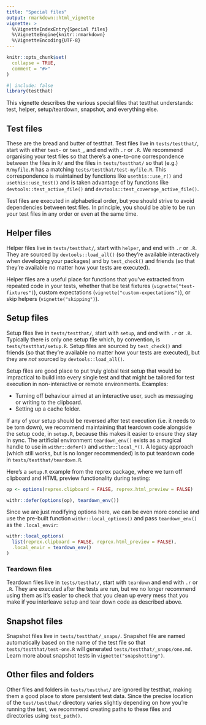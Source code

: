 ```yaml
---
title: "Special files"
output: rmarkdown::html_vignette
vignette: >
  %\VignetteIndexEntry{Special files}
  %\VignetteEngine{knitr::rmarkdown}
  %\VignetteEncoding{UTF-8}
---
```


```r
knitr::opts_chunk$set(
  collapse = TRUE,
  comment = "#>"
)
```

```r
#| include: false
library(testthat)
```

This vignette describes the various special files that testthat understands: test, helper, setup/teardown, snapshot, and everything else.

## Test files

These are the bread and butter of testthat.
Test files live in `tests/testthat/`, start with either `test-` or `test_`, and end with `.r` or `.R`.
We recommend organising your test files so that there's a one-to-one correspondence between the files in `R/` and the files in `tests/testthat/` so that (e.g.) `R/myfile.R` has a matching `tests/testthat/test-myfile.R`.
This correspondence is maintained by functions like `usethis::use_r()` and `usethis::use_test()` and is taken advantage of by functions like `devtools::test_active_file()` and `devtools::test_coverage_active_file()`.

Test files are executed in alphabetical order, but you should strive to avoid dependencies between test files.
In principle, you should be able to be run your test files in any order or even at the same time.

## Helper files

Helper files live in `tests/testthat/`, start with `helper`, and end with `.r` or `.R`.
They are sourced by `devtools::load_all()` (so they're available interactively when developing your packages) and by `test_check()` and friends (so that they're available no matter how your tests are executed).

Helper files are a useful place for functions that you've extracted from repeated code in your tests, whether that be test fixtures (`vignette("test-fixtures")`), custom expectations (`vignette("custom-expectations")`), or skip helpers (`vignette("skipping")`).

## Setup files

Setup files live in `tests/testthat/`, start with `setup`, and end with `.r` or `.R`.
Typically there is only one setup file which, by convention, is `tests/testthat/setup.R`.
Setup files are sourced by `test_check()` and friends (so that they're available no matter how your tests are executed), but they are *not* sourced by `devtools::load_all()`.

Setup files are good place to put truly global test setup that would be impractical to build into every single test and that might be tailored for test execution in non-interactive or remote environments.
Examples:

-   Turning off behaviour aimed at an interactive user, such as messaging or writing to the clipboard.
-   Setting up a cache folder.

If any of your setup should be reversed after test execution (i.e. it needs to be torn down), we recommend maintaining that teardown code alongside the setup code, in `setup.R`, because this makes it easier to ensure they stay in sync.
The artificial environment `teardown_env()` exists as a magical handle to use in `withr::defer()` and `withr::local_*()`.
A legacy approach (which still works, but is no longer recommended) is to put teardown code in `tests/testthat/teardown.R`.

Here's a `setup.R` example from the reprex package, where we turn off clipboard and HTML preview functionality during testing:

```r
op <- options(reprex.clipboard = FALSE, reprex.html_preview = FALSE)

withr::defer(options(op), teardown_env())
```

Since we are just modifying options here, we can be even more concise and use the pre-built function `withr::local_options()` and pass `teardown_env()` as the `.local_envir`:

```r
withr::local_options(
  list(reprex.clipboard = FALSE, reprex.html_preview = FALSE),
  .local_envir = teardown_env()
)
```

### Teardown files

Teardown files live in `tests/testhat/`, start with `teardown` and end with `.r` or `.R`.
They are executed after the tests are run, but we no longer recommend using them as it's easier to check that you clean up every mess that you make if you interleave setup and tear down code as described above.

## Snapshot files

Snapshot files live in `tests/testthat/_snaps/`.
Snapshot file are named automatically based on the name of the test file so that `tests/testthat/test-one.R` will generated `tests/testthat/_snaps/one.md`.
Learn more about snapshot tests in `vignette("snapshotting")`.

## Other files and folders

Other files and folders in `tests/testthat/` are ignored by testthat, making them a good place to store persistent test data.
Since the precise location of the `test/testthat/` directory varies slightly depending on how you're running the test, we recommend creating paths to these files and directories using `test_path()`.
